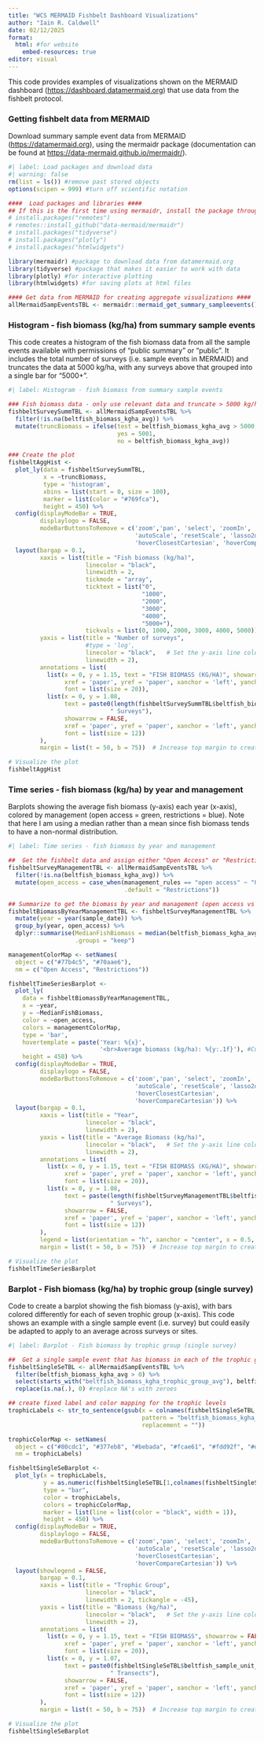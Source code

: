 ```yaml
---
title: "WCS MERMAID Fishbelt Dashboard Visualizations"
author: "Iain R. Caldwell"
date: 02/12/2025
format: 
  html: #for website
    embed-resources: true
editor: visual
---
```


This code provides examples of visualizations shown on the MERMAID dashboard ([https://dashboard.datamermaid.org](https://dashboard.datamermaid.org/)) that use data from the fishbelt protocol.

### Getting fishbelt data from MERMAID

Download summary sample event data from MERMAID ([https://datamermaid.org](https://datamermaid.org/)), using the mermaidr package (documentation can be found at <https://data-mermaid.github.io/mermaidr/>).

```r
#| label: Load packages and download data
#| warning: false
rm(list = ls()) #remove past stored objects
options(scipen = 999) #turn off scientific notation

####  Load packages and libraries ####
## If this is the first time using mermaidr, install the package through "remotes"
# install.packages("remotes")
# remotes::install_github("data-mermaid/mermaidr")
# install.packages("tidyverse")
# install.packages("plotly") 
# install.packages("htmlwidgets")

library(mermaidr) #package to download data from datamermaid.org
library(tidyverse) #package that makes it easier to work with data
library(plotly) #for interactive plotting
library(htmlwidgets) #for saving plots at html files

#### Get data from MERMAID for creating aggregate visualizations ####
allMermaidSampEventsTBL <- mermaidr::mermaid_get_summary_sampleevents()
```

### Histogram - fish biomass (kg/ha) from summary sample events

This code creates a histogram of the fish biomass data from all the sample events available with permissions of "public summary" or "public". It includes the total number of surveys (i.e. sample events in MERMAID) and truncates the data at 5000 kg/ha, with any surveys above that grouped into a single bar for "5000+".

```r
#| label: Histogram - fish biomass from summary sample events

### Fish biomass data - only use relevant data and truncate > 5000 kg/ha
fishbeltSurveySummTBL <- allMermaidSampEventsTBL %>% 
  filter(!is.na(beltfish_biomass_kgha_avg)) %>% 
  mutate(truncBiomass = ifelse(test = beltfish_biomass_kgha_avg > 5000,
                               yes = 5001,
                               no = beltfish_biomass_kgha_avg))

### Create the plot
fishbeltAggHist <-
  plot_ly(data = fishbeltSurveySummTBL,
          x = ~truncBiomass,
          type = 'histogram',
          xbins = list(start = 0, size = 100),
          marker = list(color = "#769fca"),
          height = 450) %>%
  config(displayModeBar = TRUE,
         displaylogo = FALSE,
         modeBarButtonsToRemove = c('zoom','pan', 'select', 'zoomIn', 'zoomOut',
                                    'autoScale', 'resetScale', 'lasso2d',
                                    'hoverClosestCartesian', 'hoverCompareCartesian')) %>% 
  layout(bargap = 0.1,
         xaxis = list(title = "Fish biomass (kg/ha)",
                      linecolor = "black",
                      linewidth = 2,
                      tickmode = "array",
                      ticktext = list("0",
                                      "1000",
                                      "2000",
                                      "3000",
                                      "4000",
                                      "5000+"),
                      tickvals = list(0, 1000, 2000, 3000, 4000, 5000)),
         yaxis = list(title = "Number of surveys",
                      #type = 'log',
                      linecolor = "black",   # Set the y-axis line color to black
                      linewidth = 2),
         annotations = list(
           list(x = 0, y = 1.15, text = "FISH BIOMASS (KG/HA)", showarrow = FALSE, 
                xref = 'paper', yref = 'paper', xanchor = 'left', yanchor = 'top',
                font = list(size = 20)),
           list(x = 0, y = 1.08,
                text = paste0(length(fishbeltSurveySummTBL$beltfish_biomass_kgha_avg),
                             " Surveys"),
                showarrow = FALSE, 
                xref = 'paper', yref = 'paper', xanchor = 'left', yanchor = 'top',
                font = list(size = 12))
         ),
         margin = list(t = 50, b = 75))  # Increase top margin to create more space for title and subtitle

# Visualize the plot
fishbeltAggHist
```

### Time series - fish biomass (kg/ha) by year and management

Barplots showing the average fish biomass (y-axis) each year (x-axis), colored by management (open access = green, restrictions = blue). Note that here I am using a median rather than a mean since fish biomass tends to have a non-normal distribution.

```r
#| label: Time series - fish biomass by year and management

##  Get the fishbelt data and assign either "Open Access" or "Restrictions"
fishbeltSurveyManagementTBL <- allMermaidSampEventsTBL %>%
  filter(!is.na(beltfish_biomass_kgha_avg)) %>% 
  mutate(open_access = case_when(management_rules == "open access" ~ "Open Access",
                                 .default = "Restrictions"))

## Summarize to get the biomass by year and management (open access vs restricted)
fishbeltBiomassByYearManagementTBL <- fishbeltSurveyManagementTBL %>% 
  mutate(year = year(sample_date)) %>% 
  group_by(year, open_access) %>% 
  dplyr::summarise(MedianFishBiomass = median(beltfish_biomass_kgha_avg),
                   .groups = "keep") 

managementColorMap <- setNames(
  object = c("#77b4c5", "#70aae6"),
  nm = c("Open Access", "Restrictions"))

fishbeltTimeSeriesBarplot <- 
  plot_ly(
    data = fishbeltBiomassByYearManagementTBL,
    x = ~year,
    y = ~MedianFishBiomass,
    color = ~open_access,
    colors = managementColorMap,
    type = 'bar',
    hovertemplate = paste('Year: %{x}',
                          '<br>Average biomass (kg/ha): %{y:.1f}'), #Custom hover text
    height = 450) %>%
  config(displayModeBar = TRUE,
         displaylogo = FALSE,
         modeBarButtonsToRemove = c('zoom','pan', 'select', 'zoomIn', 'zoomOut',
                                    'autoScale', 'resetScale', 'lasso2d',
                                    'hoverClosestCartesian',
                                    'hoverCompareCartesian')) %>% 
  layout(bargap = 0.1,
         xaxis = list(title = "Year",
                      linecolor = "black",
                      linewidth = 2),
         yaxis = list(title = "Average Biomass (kg/ha)",
                      linecolor = "black",   # Set the y-axis line color to black
                      linewidth = 2),
         annotations = list(
           list(x = 0, y = 1.15, text = "FISH BIOMASS (KG/HA)", showarrow = FALSE, 
                xref = 'paper', yref = 'paper', xanchor = 'left', yanchor = 'top',
                font = list(size = 20)),
           list(x = 0, y = 1.08,
                text = paste(length(fishbeltSurveyManagementTBL$beltfish_biomass_kgha_avg),
                             " Surveys"),
                showarrow = FALSE, 
                xref = 'paper', yref = 'paper', xanchor = 'left', yanchor = 'top',
                font = list(size = 12))
         ),
         legend = list(orientation = "h", xanchor = "center", x = 0.5, y = -0.2),
         margin = list(t = 50, b = 75))  # Increase top margin to create more space for title and subtitle

# Visualize the plot
fishbeltTimeSeriesBarplot
```

### Barplot - Fish biomass (kg/ha) by trophic group (single survey)

Code to create a barplot showing the fish biomass (y-axis), with bars colored differently for each of seven trophic group (x-axis). This code shows an example with a single sample event (i.e. survey) but could easily be adapted to apply to an average across surveys or sites.

```r
#| label: Barplot - Fish biomass by trophic group (single survey)

##  Get a single sample event that has biomass in each of the trophic groups as an example
fishbeltSingleSeTBL <- allMermaidSampEventsTBL %>% 
  filter(beltfish_biomass_kgha_avg > 0) %>% 
  select(starts_with("beltfish_biomass_kgha_trophic_group_avg"), beltfish_sample_unit_count) %>% 
  replace(is.na(.), 0) #replace NA's with zeroes

## create fixed label and color mapping for the trophic levels
trophicLabels <- str_to_sentence(gsub(x = colnames(fishbeltSingleSeTBL %>% select(-beltfish_sample_unit_count)),
                                      pattern = "beltfish_biomass_kgha_trophic_group_avg_",
                                      replacement = ""))

trophicColorMap <- setNames(
  object = c("#80cdc1", "#377eb8", "#bebada", "#fcae61", "#fdd92f", "#d9ed8b", "#4d9221", "#b4b4b4"),
  nm = trophicLabels)

fishbeltSingleSeBarplot <- 
  plot_ly(x = trophicLabels,
          y = as.numeric(fishbeltSingleSeTBL[1,colnames(fishbeltSingleSeTBL %>% select(-beltfish_sample_unit_count))]),
          type = "bar",
          color = trophicLabels,
          colors = trophicColorMap,
          marker = list(line = list(color = "black", width = 1)),
          height = 450) %>% 
  config(displayModeBar = TRUE,
         displaylogo = FALSE,
         modeBarButtonsToRemove = c('zoom','pan', 'select', 'zoomIn', 'zoomOut',
                                    'autoScale', 'resetScale', 'lasso2d',
                                    'hoverClosestCartesian',
                                    'hoverCompareCartesian')) %>% 
  layout(showlegend = FALSE,
         bargap = 0.1,
         xaxis = list(title = "Trophic Group",
                      linecolor = "black",
                      linewidth = 2, tickangle = -45),
         yaxis = list(title = "Biomass (kg/ha)",
                      linecolor = "black",   # Set the y-axis line color to black
                      linewidth = 2),
         annotations = list(
           list(x = 0, y = 1.15, text = "FISH BIOMASS", showarrow = FALSE, 
                xref = 'paper', yref = 'paper', xanchor = 'left', yanchor = 'top',
                font = list(size = 20)),
           list(x = 0, y = 1.07,
                text = paste0(fishbeltSingleSeTBL$beltfish_sample_unit_count[1],
                             " Transects"),
                showarrow = FALSE, 
                xref = 'paper', yref = 'paper', xanchor = 'left', yanchor = 'top',
                font = list(size = 12))
         ),
         margin = list(t = 50, b = 75))  # Increase top margin to create more space for title and subtitle

# Visualize the plot
fishbeltSingleSeBarplot

```
